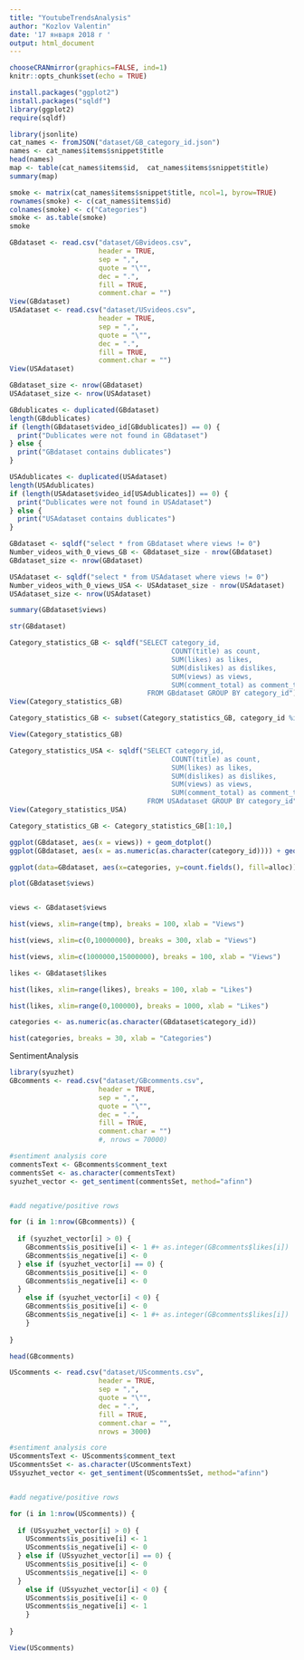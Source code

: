 ```yaml
---
title: "YoutubeTrendsAnalysis"
author: "Kozlov Valentin"
date: '17 января 2018 г '
output: html_document
---
```


```r
chooseCRANmirror(graphics=FALSE, ind=1)
knitr::opts_chunk$set(echo = TRUE)
```

```r
install.packages("ggplot2")
install.packages("sqldf")
library(ggplot2)
require(sqldf)
```

```r
library(jsonlite)
cat_names <- fromJSON("dataset/GB_category_id.json")
names <- cat_names$items$snippet$title
head(names)
map <- table(cat_names$items$id,  cat_names$items$snippet$title)
summary(map)

```

```r
smoke <- matrix(cat_names$items$snippet$title, ncol=1, byrow=TRUE)
rownames(smoke) <- c(cat_names$items$id)
colnames(smoke) <- c("Categories")
smoke <- as.table(smoke)
smoke


```

```r
GBdataset <- read.csv("dataset/GBvideos.csv", 
                      header = TRUE, 
                      sep = ",", 
                      quote = "\"", 
                      dec = ".", 
                      fill = TRUE, 
                      comment.char = "")
View(GBdataset)
USAdataset <- read.csv("dataset/USvideos.csv", 
                      header = TRUE, 
                      sep = ",", 
                      quote = "\"", 
                      dec = ".", 
                      fill = TRUE, 
                      comment.char = "")
View(USAdataset)
```

```r
GBdataset_size <- nrow(GBdataset)
USAdataset_size <- nrow(USAdataset)
```

```r
GBdublicates <- duplicated(GBdataset)
length(GBdublicates)
if (length(GBdataset$video_id[GBdublicates]) == 0) {
  print("Dublicates were not found in GBdataset")
} else {
  print("GBdataset contains dublicates")
}

USAdublicates <- duplicated(USAdataset)
length(USAdublicates)
if (length(USAdataset$video_id[USAdublicates]) == 0) {
  print("Dublicates were not found in USAdataset")
} else {
  print("USAdataset contains dublicates")
}
```

```r
GBdataset <- sqldf("select * from GBdataset where views != 0")
Number_videos_with_0_views_GB <- GBdataset_size - nrow(GBdataset)
GBdataset_size <- nrow(GBdataset)

USAdataset <- sqldf("select * from USAdataset where views != 0")
Number_videos_with_0_views_USA <- USAdataset_size - nrow(USAdataset)
USAdataset_size <- nrow(USAdataset)

summary(GBdataset$views)

str(GBdataset)
```

```r
Category_statistics_GB <- sqldf("SELECT category_id,
                                        COUNT(title) as count,
                                        SUM(likes) as likes, 
                                        SUM(dislikes) as dislikes, 
                                        SUM(views) as views, 
                                        SUM(comment_total) as comment_total
                                  FROM GBdataset GROUP BY category_id")
View(Category_statistics_GB)

Category_statistics_GB <- subset(Category_statistics_GB, category_id %in% c(cat_names$items$id))

View(Category_statistics_GB)

Category_statistics_USA <- sqldf("SELECT category_id,
                                        COUNT(title) as count,
                                        SUM(likes) as likes, 
                                        SUM(dislikes) as dislikes, 
                                        SUM(views) as views, 
                                        SUM(comment_total) as comment_total
                                  FROM USAdataset GROUP BY category_id")
View(Category_statistics_USA)

Category_statistics_GB <- Category_statistics_GB[1:10,]

```

```r
ggplot(GBdataset, aes(x = views)) + geom_dotplot()
ggplot(GBdataset, aes(x = as.numeric(as.character(category_id)))) + geom_histogram()

```

```r

ggplot(data=GBdataset, aes(x=categories, y=count.fields(), fill=alloc)) + geom_bar(stat="identity")
```

```r
plot(GBdataset$views)


views <- GBdataset$views

hist(views, xlim=range(tmp), breaks = 100, xlab = "Views")

hist(views, xlim=c(0,10000000), breaks = 300, xlab = "Views")

hist(views, xlim=c(1000000,15000000), breaks = 100, xlab = "Views")
```


```r
likes <- GBdataset$likes

hist(likes, xlim=range(likes), breaks = 100, xlab = "Likes")

hist(likes, xlim=range(0,100000), breaks = 1000, xlab = "Likes")
```

```r
categories <- as.numeric(as.character(GBdataset$category_id))

hist(categories, breaks = 30, xlab = "Categories")
```

SentimentAnalysis

```r

library(syuzhet) 
GBcomments <- read.csv("dataset/GBcomments.csv", 
                      header = TRUE, 
                      sep = ",", 
                      quote = "\"", 
                      dec = ".", 
                      fill = TRUE, 
                      comment.char = "")
                      #, nrows = 70000)

#sentiment analysis core
commentsText <- GBcomments$comment_text
commentsSet <- as.character(commentsText)
syuzhet_vector <- get_sentiment(commentsSet, method="afinn")


#add negative/positive rows

for (i in 1:nrow(GBcomments)) {
  
  if (syuzhet_vector[i] > 0) {
    GBcomments$is_positive[i] <- 1 #+ as.integer(GBcomments$likes[i])
    GBcomments$is_negative[i] <- 0
  } else if (syuzhet_vector[i] == 0) {
    GBcomments$is_positive[i] <- 0
    GBcomments$is_negative[i] <- 0
  }
    else if (syuzhet_vector[i] < 0) {
    GBcomments$is_positive[i] <- 0
    GBcomments$is_negative[i] <- 1 #+ as.integer(GBcomments$likes[i])
    }
  
}

head(GBcomments)

```

```r

UScomments <- read.csv("dataset/UScomments.csv", 
                      header = TRUE, 
                      sep = ",", 
                      quote = "\"", 
                      dec = ".", 
                      fill = TRUE, 
                      comment.char = "",
                      nrows = 3000)

#sentiment analysis core
UScommentsText <- UScomments$comment_text
UScommentsSet <- as.character(UScommentsText)
USsyuzhet_vector <- get_sentiment(UScommentsSet, method="afinn")


#add negative/positive rows

for (i in 1:nrow(UScomments)) {
  
  if (USsyuzhet_vector[i] > 0) {
    UScomments$is_positive[i] <- 1 
    UScomments$is_negative[i] <- 0
  } else if (USsyuzhet_vector[i] == 0) {
    UScomments$is_positive[i] <- 0
    UScomments$is_negative[i] <- 0
  }
    else if (USsyuzhet_vector[i] < 0) {
    UScomments$is_positive[i] <- 0
    UScomments$is_negative[i] <- 1
    }
  
}

View(UScomments)
```

